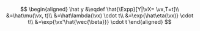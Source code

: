 
$$
\begin{aligned}
\hat y
&\eqdef \hat{\Expp}[Y|\vX= \vx,T=t]\\
&=\hat\mu(\vx, t)\\
&=\hat\lambda(\vx) \cdot t\\
&=\exp{\hat\eta(\vx)} \cdot t\\
&=\exp{\vx'\hat{\vec{\beta}}} \cdot t
\end{aligned}
$$

